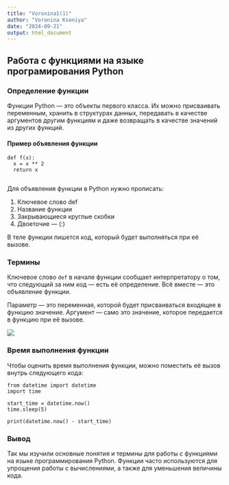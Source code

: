 ---
title: "Voronina1(1)"
author: "Voronina Kseniya"
date: "2024-09-21"
output: html_document
---

## Работа с функциями на языке програмирования Python

### Определение функции

Функции Python — это объекты первого класса. Их можно присваивать переменным, хранить в структурах данных, передавать в качестве аргументов другим функциям и даже возвращать в качестве значений из других функций.

#### Пример объявления функции

```
def f(x):
  x = x ** 2
  return x
```

```{r}

```

Для объявления функции в Python нужно прописать:

1)  Ключевое слово def
2)  Название функции
3)  Закрывающиеся круглые скобки
4)  Двоеточие — (:)

В теле функции пишется код, который будет выполняться при её вызове.

### Термины

Ключевое слово `def` в начале функции сообщает интерпретатору о том, что следующий за ним код — есть её определение. Всё вместе — это объявление функции.

Параметр — это переменная, которой будет присваиваться входящее в функцию значение. Аргумент — само это значение, которое передается в функцию при её вызове.

![](img/1.png)

### Время выполнения функции

Чтобы оценить время выполнения функции, можно поместить её вызов внутрь следующего кода:

```
from datetime import datetime
import time

start_time = datetime.now()
time.sleep(5)

print(datetime.now() - start_time)
```


### Вывод

Так мы изучили основные понятия и термины для работы с функциями на языке программирования Python. Функции часто используются для упрощения работы с вычислениями, а также для уменьшения величины кода.
